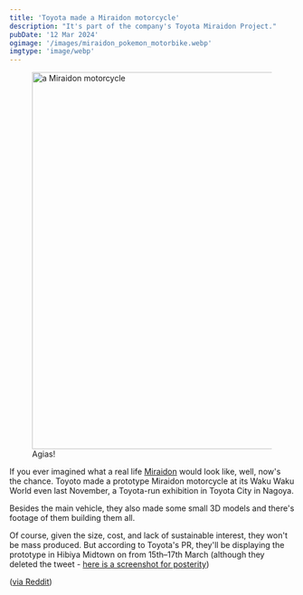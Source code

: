 ```yaml
---
title: 'Toyota made a Miraidon motorcycle'
description: "It's part of the company's Toyota Miraidon Project."
pubDate: '12 Mar 2024'
ogimage: '/images/miraidon_pokemon_motorbike.webp'
imgtype: 'image/webp'
---
```


<figure class="img-center">
	<img src={frontmatter.ogimage} width="500" height="667" alt="a Miraidon motorcycle"/>
	<figcaption>Agias!</figcaption>
</figure>

If you ever imagined what a real life [Miraidon](/nicknames/miraidon/) would look like, well, now's the chance. Toyoto made a prototype Miraidon motorcycle at its Waku Waku World even last November, a Toyota-run exhibition in Toyota City in Nagoya.

Besides the main vehicle, they also made some small 3D models and there's footage of them building them all.

Of course, given the size, cost, and lack of sustainable interest, they won't be mass produced. But according to Toyota's PR, they'll be displaying the prototype in Hibiya Midtown on from 15th–17th March (although they deleted the tweet - [here is a screenshot for posterity](https://imgur.com/nwEMzsL))

([via Reddit](https://www.reddit.com/r/pokemon/comments/1b86a86/toyota_miraidon_motorcycle/?rdt=52719))